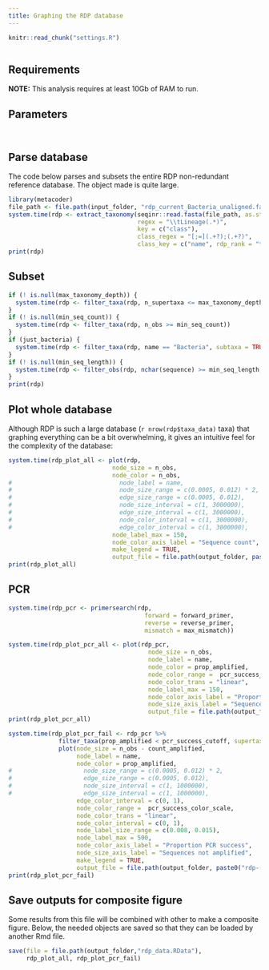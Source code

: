 ```yaml
---
title: Graphing the RDP database
---
```



```r
knitr::read_chunk("settings.R")
```

```r
```

## Requirements 

**NOTE:** This analysis requires at least 10Gb of RAM to run. 

## Parameters

```r
```

```r
```


## Parse database

The code below parses and subsets the entire RDP non-redundant reference database.
The object made is quite large.

```r
library(metacoder)
file_path <- file.path(input_folder, "rdp_current_Bacteria_unaligned.fa")
system.time(rdp <- extract_taxonomy(seqinr::read.fasta(file_path, as.string = TRUE),
                                    regex = "\\tLineage(.*)",
                                    key = c("class"),
                                    class_regex = "[;=](.+?);(.+?)",
                                    class_key = c("name", rdp_rank = "taxon_info")))
print(rdp)
```

## Subset

```r
if (! is.null(max_taxonomy_depth)) {
  system.time(rdp <- filter_taxa(rdp, n_supertaxa <= max_taxonomy_depth))
}
if (! is.null(min_seq_count)) {
  system.time(rdp <- filter_taxa(rdp, n_obs >= min_seq_count))
}
if (just_bacteria) {
  system.time(rdp <- filter_taxa(rdp, name == "Bacteria", subtaxa = TRUE))
}
if (! is.null(min_seq_length)) {
  system.time(rdp <- filter_obs(rdp, nchar(sequence) >= min_seq_length, unobserved = FALSE))
}
print(rdp)
```



## Plot whole database

Although RDP is such a large database (`r nrow(rdp$taxa_data)` taxa) that graphing everything can be a bit overwhelming, it gives an intuitive feel for the complexity of the database:

```r
system.time(rdp_plot_all <- plot(rdp,
                             node_size = n_obs,
                             node_color = n_obs,
#                              node_label = name,
#                              node_size_range = c(0.0005, 0.012) * 2,
#                              edge_size_range = c(0.0005, 0.012),
#                              node_size_interval = c(1, 3000000),
#                              edge_size_interval = c(1, 3000000),
#                              node_color_interval = c(1, 3000000),
#                              edge_color_interval = c(1, 3000000),
                             node_label_max = 150,
                             node_color_axis_label = "Sequence count",
                             make_legend = TRUE,
                             output_file = file.path(output_folder, paste0("rdp--all", output_format))))
print(rdp_plot_all)
```


## PCR

```r
system.time(rdp_pcr <- primersearch(rdp,
                                      forward = forward_primer,
                                      reverse = reverse_primer,
                                      mismatch = max_mismatch))
```

```r
system.time(rdp_plot_pcr_all <- plot(rdp_pcr,
                                       node_size = n_obs,
                                       node_label = name,
                                       node_color = prop_amplified,
                                       node_color_range =  pcr_success_color_scale,
                                       node_color_trans = "linear",
                                       node_label_max = 150,
                                       node_color_axis_label = "Proportion PCR success",
                                       node_size_axis_label = "Sequence count",
                                       output_file = file.path(output_folder, paste0("rdp--pcr_all", output_format))))
print(rdp_plot_pcr_all)
```

```r
system.time(rdp_plot_pcr_fail <- rdp_pcr %>%
              filter_taxa(prop_amplified < pcr_success_cutoff, supertaxa = TRUE) %>%
              plot(node_size = n_obs - count_amplified,
                   node_label = name,
                   node_color = prop_amplified,
#                    node_size_range = c(0.0005, 0.012) * 2,
#                    edge_size_range = c(0.0005, 0.012),
#                    node_size_interval = c(1, 1000000),
#                    edge_size_interval = c(1, 1000000),
                   edge_color_interval = c(0, 1),
                   node_color_range =  pcr_success_color_scale,
                   node_color_trans = "linear",
                   node_color_interval = c(0, 1),
                   node_label_size_range = c(0.008, 0.015),
                   node_label_max = 500,
                   node_color_axis_label = "Proportion PCR success",
                   node_size_axis_label = "Sequences not amplified",
                   make_legend = TRUE,
                   output_file = file.path(output_folder, paste0("rdp--pcr_fail", output_format))))
print(rdp_plot_pcr_fail)
```


## Save outputs for composite figure

Some results from this file will be combined with other to make a composite figure.
Below, the needed objects are saved so that they can be loaded by another Rmd file.

```r
save(file = file.path(output_folder,"rdp_data.RData"),
     rdp_plot_all, rdp_plot_pcr_fail)
```

